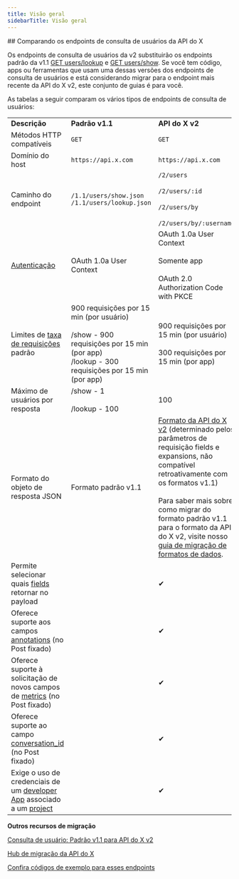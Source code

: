 ```yaml
---
title: Visão geral
sidebarTitle: Visão geral
---
```



<div id="comparing-x-apis-users-lookup-endpoints">
  ## Comparando os endpoints de consulta de usuários da API do X
</div>

Os endpoints de consulta de usuários da v2 substituirão os endpoints padrão da v1.1 [GET users/lookup](https://developer.x.com/en/docs/twitter-api/v1/accounts-and-users/follow-search-get-users/api-reference/get-users-lookup.html) e [GET users/show](https://developer.x.com/en/docs/twitter-api/v1/accounts-and-users/follow-search-get-users/api-reference/get-users-show.html). Se você tem código, apps ou ferramentas que usam uma dessas versões dos endpoints de consulta de usuários e está considerando migrar para o endpoint mais recente da API do X v2, este conjunto de guias é para você. 
 

As tabelas a seguir comparam os vários tipos de endpoints de consulta de usuários:
 

|     |     |     |
| :--- | :--- | :--- |
| **Descrição** | **Padrão v1.1** | **API do X v2** |
| Métodos HTTP compatíveis | `GET` | `GET` |
| Domínio do host | `https://api.x.com` | `https://api.x.com` |
| Caminho do endpoint | `/1.1/users/show.json` `/1.1/users/lookup.json` | `/2/users`<br /><br />`/2/users/:id`<br /><br />`/2/users/by`<br /><br />`/2/users/by/:username` |
| [Autenticação](/pt-BR/resources/fundamentals/authentication) | OAuth 1.0a User Context | OAuth 1.0a User Context<br /><br />Somente app<br /><br />OAuth 2.0 Authorization Code with PKCE |
| Limites de [taxa de requisições](/pt-BR/resources/fundamentals/rate-limits) padrão | 900 requisições por 15 min (por usuário)<br /><br />/show - 900 requisições por 15 min (por app)  <br />/lookup - 300 requisições por 15 min (por app) | 900 requisições por 15 min (por usuário)<br /><br />300 requisições por 15 min (por app) |
| Máximo de usuários por resposta | /show - 1<br /><br />/lookup - 100 | 100 |
| Formato do objeto de resposta JSON | Formato padrão v1.1 | [Formato da API do X v2](/pt-BR/x-api/fundamentals/data-dictionary) (determinado pelos parâmetros de requisição fields e expansions, não compatível retroativamente com os formatos v1.1)<br /><br />Para saber mais sobre como migrar do formato padrão v1.1 para o formato da API do X v2, visite nosso [guia de migração de formatos de dados](/pt-BR/x-api/migrate/data-format-migration). |
| Permite selecionar quais [fields](/pt-BR/x-api/fundamentals/data-dictionary) retornar no payload |     | ✔   |
| Oferece suporte aos campos [annotations](/pt-BR/x-api/fundamentals/post-annotations) (no Post fixado) |     | ✔   |
| Oferece suporte à solicitação de novos campos de [metrics](/pt-BR/x-api/fundamentals/metrics) (no Post fixado) |     | ✔   |
| Oferece suporte ao campo [conversation\_id](/pt-BR/x-api/fundamentals/conversation-id) (no Post fixado) |     | ✔   |
| Exige o uso de credenciais de um [developer App](/pt-BR/resources/fundamentals/developer-apps) associado a um [project](/pt-BR/resources/fundamentals/projects) |     | ✔   |

**Outros recursos de migração**

[Consulta de usuário: Padrão v1.1 para API do X v2](/pt-BR/x-api/users/lookup/migrate/standard-to-twitter-api-v2)

[Hub de migração da API do X](/pt-BR/x-api/migrate/overview)

[Confira códigos de exemplo para esses endpoints](https://github.com/xdevplatform/Twitter-API-v2-sample-code "Check out some sample code for these endpoints")
